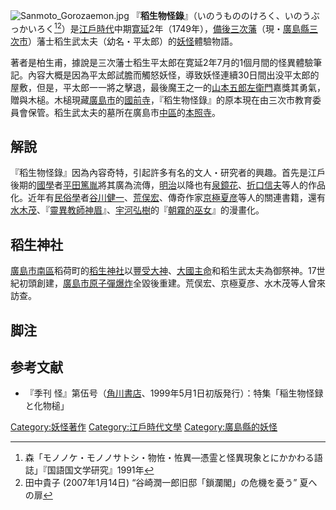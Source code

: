 [[File:Sanmoto_Gorozaemon.jpg|right]]
『'''稻生物怪錄'''』（いのうもののけろく、いのうぶっかいろく<ref>森「モノノケ・モノノサトシ・物恠・恠異―憑霊と怪異現象とにかかわる語誌」『国語国文学研究』1991年</ref><ref>田中貴子 (2007年1月14日) “谷崎潤一郎旧邸「鎖瀾閣」の危機を憂う” 夏への扉</ref>）是[[江戶時代|江戶時代]]中期[[寛延|寛延]]2年（1749年），[[備後國|備後]][[廣島藩|三次藩]]（現・[[廣島縣|廣島縣]][[三次市|三次市]]）藩士稻生武太夫（幼名・平太郎）的[[妖怪|妖怪]]體驗物語。

著者是柏生甫，據說是三次藩士稻生平太郎在寛延2年7月的1個月間的怪異體驗筆記。內容大概是因為平太郎試膽而觸怒妖怪，導致妖怪連續30日間出没平太郎的屋敷，但是，平太郎一一將之擊退，最後魔王之一的[[山本五郎左衛門|山本五郎左衛門]]嘉獎其勇氣，贈與木槌。木槌現藏[[廣島市|廣島市]]的[[國前寺|國前寺]]，『稻生物怪錄』的原本現在由三次市教育委員會保管。稻生武太夫的墓所在廣島市[[中區_(廣島市)|中區]]的[[本照寺_(廣島市)|本照寺]]。

== 解說 ==
『稻生物怪錄』因為內容奇特，引起許多有名的文人・研究者的興趣。首先是江戶後期的[[日本國學|國學]]者[[平田篤胤|平田篤胤]]將其廣為流傳，[[明治|明治]]以降也有[[泉鏡花|泉鏡花]]、[[折口信夫|折口信夫]]等人的作品化。近年有[[民俗學|民俗學]]者[[谷川健一|谷川健一]]、[[荒俣宏|荒俣宏]]、傳奇作家[[京極夏彦|京極夏彦]]等人的關連書籍，還有[[水木茂|水木茂]]、『[[靈異教師神眉|靈異教師神眉]]』、[[宇河弘樹|宇河弘樹]]的『[[朝霧的巫女|朝霧的巫女]]』的漫畫化。

== 稻生神社 ==
[[廣島市|廣島市]][[南區_(廣島市)|南區]]稻荷町的[[稻生神社|稻生神社]]以[[豐受大神|豐受大神]]、[[大國主神|大國主命]]和稻生武太夫為御祭神。17世紀初頭創建，[[廣島市原子彈爆炸|廣島市原子彈爆炸]]全毀後重建。荒俣宏、京極夏彦、水木茂等人曾來訪查。

== 脚注 ==
{{Reflist}}

== 参考文献 ==
{{commonscat|Ino mononokeroku}}
*『季刊 怪』第伍号（[[角川書店|角川書店]]、1999年5月1日初版発行）：特集「稲生物怪録と化物槌」

[[Category:妖怪著作|Category:妖怪著作]]
[[Category:江戶時代文學|Category:江戶時代文學]]
[[Category:廣島縣的妖怪|Category:廣島縣的妖怪]]